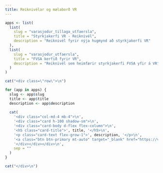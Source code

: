 ```yaml
---
title: Reiknivélar og mælaborð VR
---
```


::: {.container}


```r
apps <- list(
  list(
    slug = "varasjodur_tillaga_utfaersla",
    title = "Styrkjakerfi VR - Reiknivél",
    description = "Reiknivél fyrir nýja hugmynd að styrkjakerfi VR"
  ),
  list(
    slug = "varasjodur_utfaersla",
    title = "FVSA kerfið fyrir VR",
    description = "Reiknivél sem heimfærir styrkjakerfi FVSA yfir á VR"
  )
)

cat("<div class=\"row\">\n")

for (app in apps) {
  slug <- app$slug
  title <- app$title
  description <- app$description
  
  cat(
    '<div class="col-md-4 mb-4">\n',
    '<div class="card h-100 shadow-sm">\n',
    '<div class="card-body d-flex flex-column">\n',
    '<h5 class="card-title">', title, '</h5>\n',
    '<p class="card-text flex-grow-1">', description, '</p>\n',
    '<a class="btn btn-primary mt-auto" target="_blank" href="https://vrstettarfelag.shinyapps.io/', slug, '/">Opna app &raquo;</a>\n',
    '</div></div></div>\n',
    sep = ""
  )
}

cat("</div>\n")
```

:::
